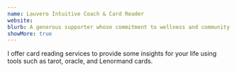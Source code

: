 ```yaml
---
name: Lauvero Intuitive Coach & Card Reader
website: 
blurb: A generous supporter whose commitment to wellness and community service makes our benefit event possible. Their partnership exemplifies values of compassion and connection.
showMore: true
---
```


I offer card reading services to provide some insights for your life using tools such as tarot, oracle, and Lenormand cards.
